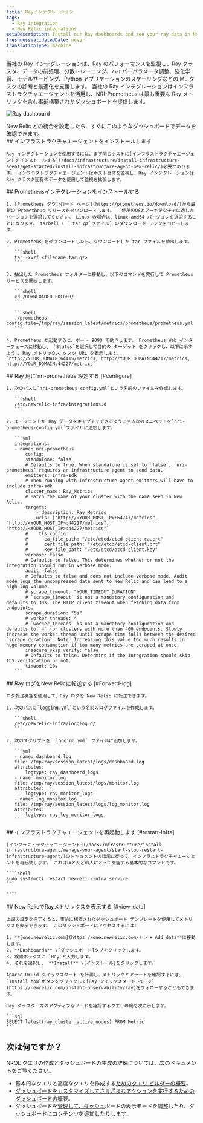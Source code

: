 ```yaml
---
title: Rayインテグレーション
tags:
  - Ray integration
  - New Relic integrations
metaDescription: Install our Ray dashboards and see your ray data in New Relic.
freshnessValidatedDate: never
translationType: machine
---
```



当社の Ray インテグレーションは、Ray のパフォーマンスを監視し、Ray クラスタ、データの前処理、分散トレーニング、ハイパーパラメータ調整、強化学習、モデルサービング、Python アプリケーションのスケーリングなどの ML タスクの診断と最適化を支援します。 当社の Ray インテグレーションはインフラストラクチャエージェントを活用し、NRI-Prometheus は最も重要な Ray メトリックを含む事前構築されたダッシュボードを提供します。

<img
  src={infrastructureRayDashboard}
  title="Ray dashboard"
  alt="Ray dashboard"
/>

<figcaption>
  New Relic との統合を設定したら、すぐにこのようなダッシュボードでデータを確認できます。
</figcaption>

<Steps>
  <Step>
    ## インフラストラクチャエージェントをインストールします

    Ray インテグレーションを使用するには、まず同じホストに[インフラストラクチャエージェントをインストールする](/docs/infrastructure/install-infrastructure-agent/get-started/install-infrastructure-agent-new-relic/)必要があります。 インフラストラクチャエージェントはホスト自体を監視し、Ray インテグレーションは Ray クラスタ固有のデータを使用して監視を拡張します。  

  </Step>

  <Step>
    ## Prometheusインテグレーションをインストールする

    1. [Prometheus ダウンロード ページ](https://prometheus.io/download/)から最新の Prometheus リリースをダウンロードします。 ご使用のOSとアーキテクチャに適したバージョンを選択してください。 Linux の場合は、linux-amd64 バージョンを選択することになります。 tarball ( `.tar.gz`ファイル) のダウンロード リンクをコピーします。

    2. Prometheus をダウンロードしたら、ダウンロードした tar ファイルを抽出します。

       ```shell
       tar -xvzf <filename.tar.gz>
       ```

    3. 抽出した Prometheus フォルダーに移動し、以下のコマンドを実行して Prometheus サービスを開始します。

       ```shell
       cd /DOWNLOADED-FOLDER/
       ```

       ```shell
       ./prometheus --config.file=/tmp/ray/session_latest/metrics/prometheus/prometheus.yml
       ```

    4. Prometheus が起動すると、ポート 9090 で動作します。 Prometheus Web インターフェースに移動し、 `Status`を選択して目的の ターゲット をクリックし、以下に示すように Ray メトリックス タスク URL を表示します。 `http://YOUR_DOMAIN:64415/metrics, http://YOUR_DOMAIN:44217/metrics, http://YOUR_DOMAIN:44227/metrics`
  </Step>

  <Step>
    ## Ray 用に`nri-prometheus`設定する [#configure]

    1. 次のパスに`nri-prometheus-config.yml`という名前のファイルを作成します。

       ```shell
       /etc/newrelic-infra/integrations.d
       ```

    2. エージェントが Ray データをキャプチャできるようにする次のスニペットを`nri-prometheus-config.yml`ファイルに追加します。

       ```yml
       integrations:
       - name: nri-prometheus
           config:
           standalone: false
           # Defaults to true. When standalone is set to `false`, `nri-prometheus` requires an infrastructure agent to send data.
           emitters: infra-sdk
           # When running with infrastructure agent emitters will have to include infra-sdk
           cluster_name: Ray_Metrics
           # Match the name of your cluster with the name seen in New Relic. 
           targets:
               - description: Ray_Metrics
               urls: ["http://<YOUR_HOST_IP>:64747/metrics", "http://<YOUR_HOST_IP>:44217/metrics", "http://<YOUR_HOST_IP>:44227/metrics"]
           #    tls_config:
           #      ca_file_path: "/etc/etcd/etcd-client-ca.crt"
           #      cert_file_path: "/etc/etcd/etcd-client.crt"
           #      key_file_path: "/etc/etcd/etcd-client.key"
           verbose: false
           # Defaults to false. This determines whether or not the integration should run in verbose mode.
           audit: false
           # Defaults to false and does not include verbose mode. Audit mode logs the uncompressed data sent to New Relic and can lead to a high log volume.
           # scrape_timeout: "YOUR_TIMEOUT_DURATION"
           # `scrape_timeout` is not a mandatory configuration and defaults to 30s. The HTTP client timeout when fetching data from endpoints.
           scrape_duration: "5s"
           # worker_threads: 4
           # `worker_threads` is not a mandatory configuration and defaults to `4` for clusters with more than 400 endpoints. Slowly increase the worker thread until scrape time falls between the desired `scrape_duration`. Note: Increasing this value too much results in huge memory consumption if too many metrics are scraped at once.
           insecure_skip_verify: false
           # Defaults to false. Determins if the integration should skip TLS verification or not.
           timeout: 10s
       ```
  </Step>

  <Step>
    ## Ray ログをNew Relicに転送する [#Forward-log]

    ログ転送機能を使用して、Ray ログを New Relic に転送できます。

    1. 次のパスに`logging.yml`という名前のログファイルを作成します。

       ```shell
       /etc/newrelic-infra/logging.d/
       ```

    2. 次のスクリプトを `logging.yml` ファイルに追加します。

       ```yml
       - name: dashboard.log
       file: /tmp/ray/session_latest/logs/dashboard.log
       attributes:
           logtype: ray_dashboard_logs
       - name: monitor.log
       file: /tmp/ray/session_latest/logs/monitor.log
       attributes:
           logtype: ray_monitor_logs
       - name: log_monitor.log
       file: /tmp/ray/session_latest/logs/log_monitor.log
       attributes:
           logtype: ray_log_monitor_logs
       ```
  </Step>

  <Step>
    ## インフラストラクチャエージェントを再起動します [#restart-infra]

    [インフラストラクチャエージェント](/docs/infrastructure/install-infrastructure-agent/manage-your-agent/start-stop-restart-infrastructure-agent/)のドキュメントの指示に従って、インフラストラクチャエージェントを再起動します。 これはほとんどの人にとって機能する基本的なコマンドです。

    ````shell
    sudo systemctl restart newrelic-infra.service
    ```  

    ````
  </Step>

  <Step>
    ## New RelicでRayメトリックスを表示する [#view-data]

    上記の設定を完了すると、事前に構築されたダッシュボード テンプレートを使用してメトリクスを表示できます。 このダッシュボードにアクセスするには:

    1. **[one.newrelic.com](https://one.newrelic.com/) > + Add data**に移動します。
    2. **Dashboards** \[ダッシュボード]タブをクリックします。
    3. 検索ボックスに `Ray`と入力します。
    4. それを選択し、 **Install** \[インストール]をクリックします。

    Apache Druid クイックスタート を計測し、メトリックとアラートを確認するには、 `Install now`ボタンをクリックして[Ray クイックスタート ページ](https://newrelic.com/instant-observability/ray)をフォローすることもできます。

    Ray クラスター内のアクティブなノードを確認するクエリの例を次に示します。

    ```sql
    SELECT latest(ray_cluster_active_nodes) FROM Metric
    ```
  </Step>
</Steps>

## 次は何ですか？

NRQL クエリの作成とダッシュボードの生成の詳細については、次のドキュメントをご覧ください。

* 基本的なクエリと高度なクエリを作成する[ためのクエリ ビルダーの概要](/docs/query-your-data/explore-query-data/query-builder/introduction-query-builder)。
* [ダッシュボードをカスタマイズしてさまざまなアクションを実行するためのダッシュボードの概要](/docs/query-your-data/explore-query-data/dashboards/introduction-dashboards)。
* ダッシュボードを[管理して、ダッシュ](/docs/query-your-data/explore-query-data/dashboards/manage-your-dashboard)ボードの表示モードを調整したり、ダッシュボードにコンテンツを追加したりします。
